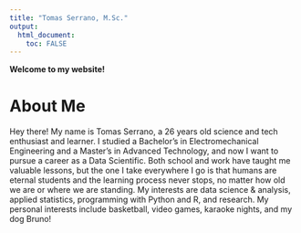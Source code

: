---
title: "Tomas Serrano, M.Sc."
output: 
  html_document:
    toc: FALSE
---




**Welcome to my website!**


# About Me
Hey there! My name is Tomas Serrano, a 26 years old science and tech enthusiast and learner. I studied a Bachelor's in Electromechanical Engineering and a Master's in Advanced Technology, and now I want to pursue a career as a Data Scientific. Both school and work have taught me valuable lessons, but the one I take everywhere I go is that humans are eternal students and the learning process never stops, no matter how old we are or where we are standing. My interests are data science & analysis, applied statistics, programming with Python and R, and research. My personal interests include basketball, video games, karaoke nights, and my dog Bruno!